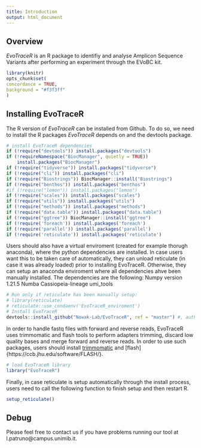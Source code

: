 ---
title: Introduction
output: html_document
---

## Overview

*EvoTraceR* is an R package to identifiy and analyse Amplicon Sequence Variants after performing an experiment through the EVoBC kit. 

```{r include=FALSE}
library(knitr)
opts_chunk$set(
concordance = TRUE,
background = "#f3f3ff"
)
```

## Installing EvoTraceR

The R version of *EvoTraceR* can be installed from Github. To do so, we need to install the R packages *EvoTraceR* depends on and the devtools package. 


```{r eval=FALSE}
# install EvoTraceR dependencies
if (!require("devtools")) install.packages("devtools")
if (!requireNamespace("BiocManager", quietly = TRUE))
    install.packages("BiocManager")
if (!require("tidyverse")) install.packages("tidyverse")
if (!require("cli")) install.packages("cli")
if (!require("Biostrings")) BiocManager::install("Biostrings")
if (!require("benthos")) install.packages("benthos")
#if (!require("lemon")) install.packages("lemon")
if (!require("scales")) install.packages("scales")
if (!require("utils")) install.packages("utils")
if (!require("methods")) install.packages("methods")
if (!require("data.table")) install.packages("data.table")
if (!require("ggtree")) BiocManager::install("ggtree")
if (!require('foreach')) install.packages('foreach')
if (!require('parallel')) install.packages('parallel')
if (!require('reticulate')) install.packages('reticulate')
```
Users should also have a virtual enviroment (created for example thorugh anaconda), where the python dependencies are installed.
In case users want this to be taken care of automatically, they can unload reticulate (in case it was already loaded) prior to installing EvoTraceR. Otherwise, they can setup an anaconda enviroment where all dependencies ahve been manually installed.
The dependencies are the following:
Numpy version 1.21.5
Numba
Cassiopeia-lineage
umi_tools
```{r eval=FALSE}
# Run only if reticulate has been manually setup:
# library(reticulate)
# reticulate::use_condaenv('EvoTraceR_enviroment')
# Install EvoTraceR
devtools::install_github("Nowak-Lab/EvoTraceR", ref = "master") #, auth_token="<github-generated-auth-token>")
```


In order to handle fastq files with forward and reverse reads, EvoTraceR uses trimmomatic and flash tools to perform adapters trimming, discard low quality bases and merge
forward and reverse reads. In order to use such packages, users should install [trimmomatic](http://www.usadellab.org/cms/?page=trimmomatic) and [flash]{https://ccb.jhu.edu/software/FLASH/}.
```{r eval=FALSE}
# load EvoTraceR library
library("EvoTraceR")
```

Finally, in case reticulate is setup automatically through the install process, users need to call the following function to finish setup and then restart R. 
```{r eval=FALSE}
setup_reticulate()
```

## Debug

Please feel free to contact us if you have problems running our tool at l.patruno@campus.unimib.it. 
